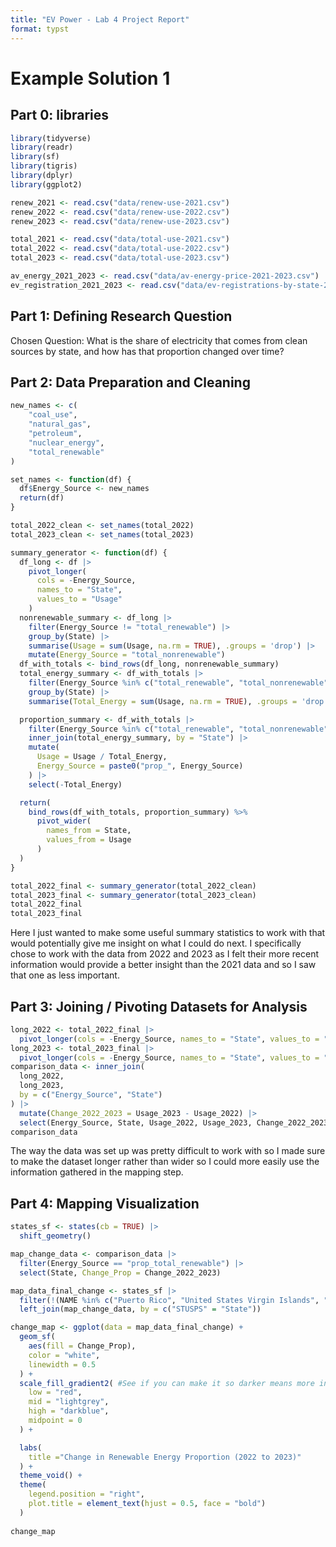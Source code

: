 ```yaml
---
title: "EV Power - Lab 4 Project Report"
format: typst
---
```


# Example Solution 1

## **Part 0: libraries**

```r
library(tidyverse)
library(readr)
library(sf)
library(tigris)
library(dplyr)
library(ggplot2)

renew_2021 <- read.csv("data/renew-use-2021.csv")
renew_2022 <- read.csv("data/renew-use-2022.csv")
renew_2023 <- read.csv("data/renew-use-2023.csv")

total_2021 <- read.csv("data/total-use-2021.csv")
total_2022 <- read.csv("data/total-use-2022.csv")
total_2023 <- read.csv("data/total-use-2023.csv")

av_energy_2021_2023 <- read.csv("data/av-energy-price-2021-2023.csv")
ev_registration_2021_2023 <- read.csv("data/ev-registrations-by-state-2023.csv")

```

## **Part 1:** **Defining Research Question**

Chosen Question:  What is the share of electricity that comes from clean sources by state, and how has that proportion changed over time?

## **Part 2: Data Preparation and Cleaning**

```r
new_names <- c(
    "coal_use",
    "natural_gas",
    "petroleum",
    "nuclear_energy",
    "total_renewable"
)

set_names <- function(df) {
  df$Energy_Source <- new_names
  return(df)
}

total_2022_clean <- set_names(total_2022)
total_2023_clean <- set_names(total_2023)

summary_generator <- function(df) {
  df_long <- df |>
    pivot_longer(
      cols = -Energy_Source,
      names_to = "State",
      values_to = "Usage"
    )
  nonrenewable_summary <- df_long |>
    filter(Energy_Source != "total_renewable") |>
    group_by(State) |>
    summarise(Usage = sum(Usage, na.rm = TRUE), .groups = 'drop') |>
    mutate(Energy_Source = "total_nonrenewable")
  df_with_totals <- bind_rows(df_long, nonrenewable_summary)
  total_energy_summary <- df_with_totals |>
    filter(Energy_Source %in% c("total_renewable", "total_nonrenewable")) |>
    group_by(State) |>
    summarise(Total_Energy = sum(Usage, na.rm = TRUE), .groups = 'drop')

  proportion_summary <- df_with_totals |>
    filter(Energy_Source %in% c("total_renewable", "total_nonrenewable")) |>
    inner_join(total_energy_summary, by = "State") |>
    mutate(
      Usage = Usage / Total_Energy,
      Energy_Source = paste0("prop_", Energy_Source)
    ) |>
    select(-Total_Energy)

  return(
    bind_rows(df_with_totals, proportion_summary) %>%
      pivot_wider(
        names_from = State,
        values_from = Usage
      )
  )
}

total_2022_final <- summary_generator(total_2022_clean)
total_2023_final <- summary_generator(total_2023_clean)
total_2022_final
total_2023_final
```

Here I just wanted to make some useful summary statistics to work with that would potentially give me insight on what I could do next. I specifically chose to work with the data from 2022 and 2023 as I felt their more recent information would provide a better insight than the 2021 data and so I saw that one as less important.

## **Part 3: Joining / Pivoting Datasets for Analysis**

```r
long_2022 <- total_2022_final |>
  pivot_longer(cols = -Energy_Source, names_to = "State", values_to = "Usage_2022")
long_2023 <- total_2023_final |>
  pivot_longer(cols = -Energy_Source, names_to = "State", values_to = "Usage_2023")
comparison_data <- inner_join(
  long_2022,
  long_2023,
  by = c("Energy_Source", "State") 
) |>
  mutate(Change_2022_2023 = Usage_2023 - Usage_2022) |>
  select(Energy_Source, State, Usage_2022, Usage_2023, Change_2022_2023)
comparison_data
```

The way the data was set up was pretty difficult to work with so I made sure to make the dataset longer rather than wider so I could more easily use the information gathered in the mapping step.

## **Part 4: Mapping Visualization**

```r
states_sf <- states(cb = TRUE) |>
  shift_geometry() 
```
```r

map_change_data <- comparison_data |>
  filter(Energy_Source == "prop_total_renewable") |>
  select(State, Change_Prop = Change_2022_2023)

map_data_final_change <- states_sf |>
  filter(!(NAME %in% c("Puerto Rico", "United States Virgin Islands", "Guam", "Commonwealth of the Northern Mariana Islands", "American Samoa"))) |>
  left_join(map_change_data, by = c("STUSPS" = "State"))

change_map <- ggplot(data = map_data_final_change) +
  geom_sf(
    aes(fill = Change_Prop),
    color = "white",
    linewidth = 0.5
  ) +
  scale_fill_gradient2( #See if you can make it so darker means more intense
    low = "red",         
    mid = "lightgrey",
    high = "darkblue",
    midpoint = 0
  ) +

  labs(
    title ="Change in Renewable Energy Proportion (2022 to 2023)"
  ) +
  theme_void() +
  theme(
    legend.position = "right",
    plot.title = element_text(hjust = 0.5, face = "bold")
  )
  
change_map
```